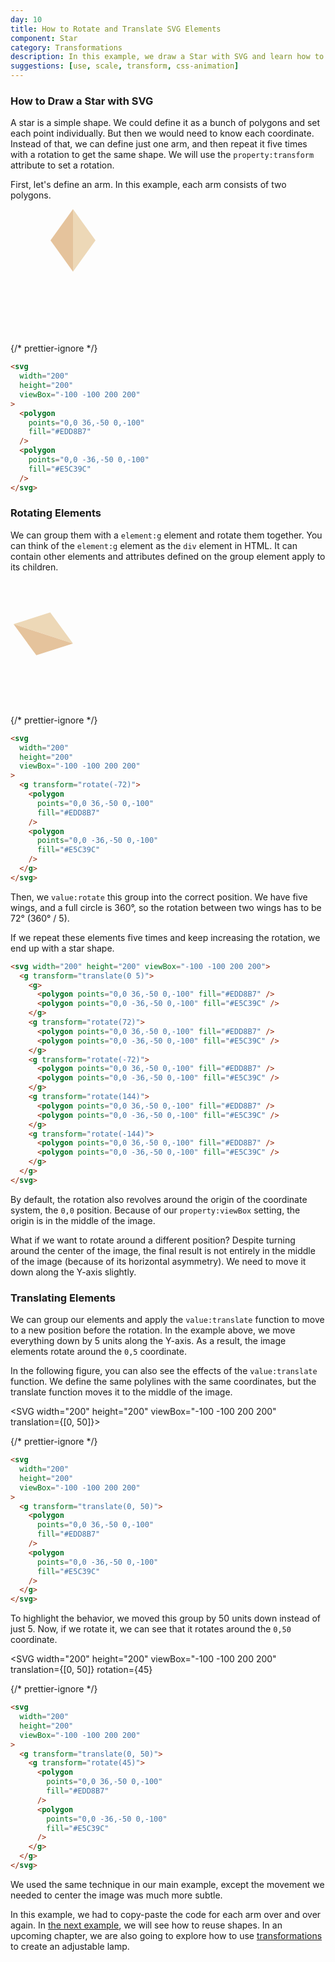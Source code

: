 ```yaml
---
day: 10
title: How to Rotate and Translate SVG Elements
component: Star
category: Transformations
description: In this example, we draw a Star with SVG and learn how to use the transform property.
suggestions: [use, scale, transform, css-animation]
---
```



### How to Draw a Star with SVG

A star is a simple shape. We could define it as a bunch of polygons and set each point individually. But then we would need to know each coordinate. Instead of that, we can define just one arm, and then repeat it five times with a rotation to get the same shape. We will use the `property:transform` attribute to set a rotation.

First, let's define an arm. In this example, each arm consists of two polygons.

<Example>

<SVG width="200" height="200" viewBox="-100 -100 200 200">
  <Polygon
    points="0,0 36,-50 0,-100"
    fill="#EDD8B7"
    data-element-id="polygon-1"
  />
  <Polygon
    points="0,0 -36,-50 0,-100"
    fill="#E5C39C"
    data-element-id="polygon-2"
  />
</SVG>

{/* prettier-ignore */}
```html
<svg 
  width="200"
  height="200"
  viewBox="-100 -100 200 200"
>
  <polygon
    points="0,0 36,-50 0,-100"
    fill="#EDD8B7" 
  />
  <polygon 
    points="0,0 -36,-50 0,-100"
    fill="#E5C39C" 
  />
</svg>
```

</Example>

### Rotating Elements

We can group them with a `element:g` element and rotate them together. You can think of the `element:g` element as the `div` element in HTML. It can contain other elements and attributes defined on the group element apply to its children.

<Example>

<SVG width="200" height="200" viewBox="-100 -100 200 200" rotation={-72}>
  <g transform="rotate(-72)">
    <Polygon
      points="0,0 36,-50 0,-100"
      fill="#EDD8B7"
      data-element-id="polygon-1"
    />
    <Polygon
      points="0,0 -36,-50 0,-100"
      fill="#E5C39C"
      data-element-id="polygon-2"
    />
  </g>
</SVG>

{/* prettier-ignore */}
```html "rotate"
<svg 
  width="200"
  height="200"
  viewBox="-100 -100 200 200"
>
  <g transform="rotate(-72)">
    <polygon
      points="0,0 36,-50 0,-100"
      fill="#EDD8B7" 
    />
    <polygon 
      points="0,0 -36,-50 0,-100"
      fill="#E5C39C" 
    />
  </g>
</svg>
```

</Example>

Then, we `value:rotate` this group into the correct position. We have five wings, and a full circle is 360°, so the rotation between two wings has to be 72° (360° / 5).

If we repeat these elements five times and keep increasing the rotation, we end up with a star shape.

<Final>

```html "rotate" "translate"
<svg width="200" height="200" viewBox="-100 -100 200 200">
  <g transform="translate(0 5)">
    <g>
      <polygon points="0,0 36,-50 0,-100" fill="#EDD8B7" />
      <polygon points="0,0 -36,-50 0,-100" fill="#E5C39C" />
    </g>
    <g transform="rotate(72)">
      <polygon points="0,0 36,-50 0,-100" fill="#EDD8B7" />
      <polygon points="0,0 -36,-50 0,-100" fill="#E5C39C" />
    </g>
    <g transform="rotate(-72)">
      <polygon points="0,0 36,-50 0,-100" fill="#EDD8B7" />
      <polygon points="0,0 -36,-50 0,-100" fill="#E5C39C" />
    </g>
    <g transform="rotate(144)">
      <polygon points="0,0 36,-50 0,-100" fill="#EDD8B7" />
      <polygon points="0,0 -36,-50 0,-100" fill="#E5C39C" />
    </g>
    <g transform="rotate(-144)">
      <polygon points="0,0 36,-50 0,-100" fill="#EDD8B7" />
      <polygon points="0,0 -36,-50 0,-100" fill="#E5C39C" />
    </g>
  </g>
</svg>
```

</Final>

By default, the rotation also revolves around the origin of the coordinate system, the `0,0` position. Because of our `property:viewBox` setting, the origin is in the middle of the image.

What if we want to rotate around a different position? Despite turning around the center of the image, the final result is not entirely in the middle of the image (because of its horizontal asymmetry). We need to move it down along the Y-axis slightly.

### Translating Elements

We can group our elements and apply the `value:translate` function to move to a new position before the rotation. In the example above, we move everything down by 5 units along the Y-axis. As a result, the image elements rotate around the `0,5` coordinate.

In the following figure, you can also see the effects of the `value:translate` function. We define the same polylines with the same coordinates, but the translate function moves it to the middle of the image.

<Example>

<SVG width="200" height="200" viewBox="-100 -100 200 200" translation={[0, 50]}>
  <g transform="translate(0, 50)">
    <Polygon
      points="0,0 36,-50 0,-100"
      fill="#EDD8B7"
      data-element-id="polygon-1"
    />
    <Polygon
      points="0,0 -36,-50 0,-100"
      fill="#E5C39C"
      data-element-id="polygon-2"
    />
  </g>
</SVG>

{/* prettier-ignore */}
```html "translate"
<svg 
  width="200"
  height="200"
  viewBox="-100 -100 200 200"
>
  <g transform="translate(0, 50)">
    <polygon
      points="0,0 36,-50 0,-100"
      fill="#EDD8B7" 
    />
    <polygon 
      points="0,0 -36,-50 0,-100"
      fill="#E5C39C" 
    />
  </g>
</svg>
```

</Example>

To highlight the behavior, we moved this group by 50 units down instead of just 5. Now, if we rotate it, we can see that it rotates around the `0,50` coordinate.

<Example>

<SVG
  width="200"
  height="200"
  viewBox="-100 -100 200 200"
  translation={[0, 50]}
  rotation={45}
>
  <g transform="translate(0, 50)">
    <g transform="rotate(45)">
      <Polygon
        points="0,0 36,-50 0,-100"
        fill="#EDD8B7"
        data-element-id="polygon-1"
      />
      <Polygon
        points="0,0 -36,-50 0,-100"
        fill="#E5C39C"
        data-element-id="polygon-2"
      />
    </g>
  </g>
</SVG>

{/* prettier-ignore */}
```html "rotate"
<svg 
  width="200"
  height="200"
  viewBox="-100 -100 200 200"
>
  <g transform="translate(0, 50)">
    <g transform="rotate(45)">
      <polygon
        points="0,0 36,-50 0,-100"
        fill="#EDD8B7" 
      />
      <polygon 
        points="0,0 -36,-50 0,-100"
        fill="#E5C39C" 
      />
    </g>
  </g>
</svg>
```

</Example>

We used the same technique in our main example, except the movement we needed to center the image was much more subtle.

In this example, we had to copy-paste the code for each arm over and over again. In [the next example](/svg/use), we will see how to reuse shapes. In an upcoming chapter, we are also going to explore how to use [transformations](/svg/transform) to create an adjustable lamp.

